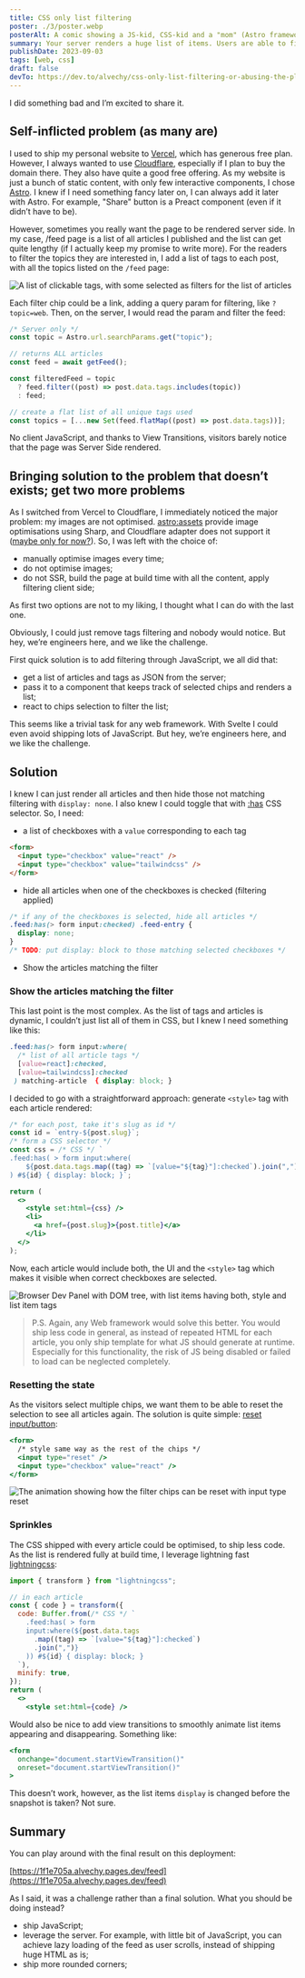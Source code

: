 ```yaml
---
title: CSS only list filtering
poster: ./3/poster.webp
posterAlt: A comic showing a JS-kid, CSS-kid and a "mom" (Astro framework). JS-kid asks who she loves more, and the mom answers both equally, but when happy JS-kid leaves, she whispers to CSS kid "It is, and by a lot"
summary: Your server renders a huge list of items. Users are able to filter them out with "chips". You don't want to run the filtering on the server. You don't want to add JavaScript. What do you do?
publishDate: 2023-09-03
tags: [web, css]
draft: false
devTo: https://dev.to/alvechy/css-only-list-filtering-or-abusing-the-platform-36mf
---
```


I did something bad and I’m excited to share it.

## Self-inflicted problem (as many are)

I used to ship my personal website to [Vercel](https://vercel.com/), which has generous free plan. However, I always wanted to use [Cloudflare](https://www.cloudflare.com/), especially if I plan to buy the domain there. They also have quite a good free offering.
As my website is just a bunch of static content, with only few interactive components, I chose [Astro](https://astro.build/). I knew if I need something fancy later on, I can always add it later with Astro. For example, "Share" button is a Preact component (even if it didn’t have to be).

However, sometimes you really want the page to be rendered server side. In my case, /feed page is a list of all articles I published and the list can get quite lengthy (if I actually keep my promise to write more). For the readers to filter the topics they are interested in, I add a list of tags to each post, with all the topics listed on the `/feed` page:

![A list of clickable tags, with some selected as filters for the list of articles](./3/filter-chips.png)

Each filter chip could be a link, adding a query param for filtering, like `?topic=web`. Then, on the server, I would read the param and filter the feed:

```jsx
/* Server only */
const topic = Astro.url.searchParams.get("topic");

// returns ALL articles
const feed = await getFeed();

const filteredFeed = topic
  ? feed.filter((post) => post.data.tags.includes(topic))
  : feed;

// create a flat list of all unique tags used
const topics = [...new Set(feed.flatMap((post) => post.data.tags))];
```

No client JavaScript, and thanks to View Transitions, visitors barely notice that the page was Server Side rendered.

## Bringing solution to the problem that doesn’t exists; get two more problems

As I switched from Vercel to Cloudflare, I immediately noticed the major problem: my images are not optimised. [astro:assets](https://docs.astro.build/en/guides/images/) provide image optimisations using Sharp, and Cloudflare adapter does not support it ([maybe only for now?](https://blog.stackblitz.com/posts/bringing-sharp-to-wasm-and-webcontainers/)).
So, I was left with the choice of:

- manually optimise images every time;
- do not optimise images;
- do not SSR, build the page at build time with all the content, apply filtering client side;

As first two options are not to my liking, I thought what I can do with the last one.

Obviously, I could just remove tags filtering and nobody would notice. But hey, we’re engineers here, and we like the challenge.

First quick solution is to add filtering through JavaScript, we all did that:

- get a list of articles and tags as JSON from the server;
- pass it to a component that keeps track of selected chips and renders a list;
- react to chips selection to filter the list;

This seems like a trivial task for any web framework. With Svelte I could even avoid shipping lots of JavaScript. But hey, we’re engineers here, and we like the challenge.

## Solution

I knew I can just render all articles and then hide those not matching filtering with `display: none`. I also knew I could toggle that with [:has](https://developer.mozilla.org/en-US/docs/Web/CSS/:has) CSS selector. So, I need:

- a list of checkboxes with a `value` corresponding to each tag

```html
<form>
  <input type="checkbox" value="react" />
  <input type="checkbox" value="tailwindcss" />
</form>
```

- hide all articles when one of the checkboxes is checked (filtering applied)

```css
/* if any of the checkboxes is selected, hide all articles */
.feed:has(> form input:checked) .feed-entry {
  display: none;
}
/* TODO: put display: block to those matching selected checkboxes */
```

- Show the articles matching the filter

### Show the articles matching the filter

This last point is the most complex. As the list of tags and articles is dynamic, I couldn’t just list all of them in CSS, but I knew I need something like this:

```css
.feed:has(> form input:where(
  /* list of all article tags */
  [value=react]:checked,
  [value=tailwindcss]:checked
 ) matching-article  { display: block; }
```

I decided to go with a straightforward approach: generate `<style>` tag with each article rendered:

```jsx
/* for each post, take it's slug as id */
const id = `entry-${post.slug}`;
/* form a CSS selector */
const css = /* CSS */ `
.feed:has( > form input:where(
    ${post.data.tags.map((tag) => `[value="${tag}"]:checked`).join(",")})
) #${id} { display: block; }`;

return (
  <>
    <style set:html={css} />
    <li>
      <a href={post.slug}>{post.title}</a>
    </li>
  </>
);
```

Now, each article would include both, the UI and the `<style>` tag which makes it visible when correct checkboxes are selected.

![Browser Dev Panel with DOM tree, with list items having both, style and list item tags](./3/list.png)

> P.S. Again, any Web framework would solve this better. You would ship less code in general, as instead of repeated HTML for each article, you only ship template for what JS should generate at runtime. Especially for this functionality, the risk of JS being disabled or failed to load can be neglected completely.

### Resetting the state

As the visitors select multiple chips, we want them to be able to reset the selection to see all articles again. The solution is quite simple: [reset input/button](https://developer.mozilla.org/en-US/docs/Web/HTML/Element/input/reset):

```jsx
<form>
  /* style same way as the rest of the chips */
  <input type="reset" />
  <input type="checkbox" value="react" />
</form>
```

![The animation showing how the filter chips can be reset with input type reset](./3/input-reset.webp)

### Sprinkles

The CSS shipped with every article could be optimised, to ship less code. As the list is rendered fully at build time, I leverage lightning fast [lightningcss](https://lightningcss.dev/):

```jsx
import { transform } from "lightningcss";

// in each article
const { code } = transform({
  code: Buffer.from(/* CSS */ `
    .feed:has( > form
    input:where(${post.data.tags
      .map((tag) => `[value="${tag}"]:checked`)
      .join(",")}
    )) #${id} { display: block; }
  `),
  minify: true,
});
return (
  <>
    <style set:html={code} />
```

Would also be nice to add view transitions to smoothly animate list items appearing and disappearing. Something like:

```jsx
<form
  onchange="document.startViewTransition()"
  onreset="document.startViewTransition()"
>
```

This doesn’t work, however, as the list items `display` is changed before the snapshot is taken? Not sure.

## Summary

You can play around with the final result on this deployment:

[https://1f1e705a.alvechy.pages.dev/feed](https://1f1e705a.alvechy.pages.dev/feed)

As I said, it was a challenge rather than a final solution. What you should be doing instead?

- ship JavaScript;
- leverage the server. For example, with little bit of JavaScript, you can achieve lazy loading of the feed as user scrolls, instead of shipping huge HTML as is;
- ship more rounded corners;
